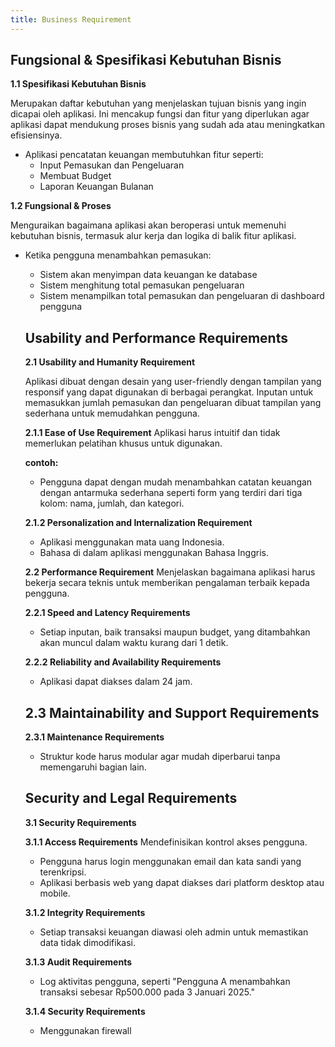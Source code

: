 ---
title: Business Requirement
---

## Fungsional & Spesifikasi Kebutuhan Bisnis

**1.1 Spesifikasi Kebutuhan Bisnis**

Merupakan daftar kebutuhan yang menjelaskan tujuan bisnis yang ingin dicapai oleh aplikasi. Ini mencakup fungsi dan fitur yang diperlukan agar aplikasi dapat mendukung proses bisnis yang sudah ada atau meningkatkan efisiensinya.
- Aplikasi pencatatan keuangan membutuhkan fitur seperti:
   - Input Pemasukan dan Pengeluaran
   - Membuat Budget
   - Laporan Keuangan Bulanan

**1.2 Fungsional & Proses**

Menguraikan bagaimana aplikasi akan beroperasi untuk memenuhi kebutuhan bisnis, termasuk alur kerja dan logika di balik fitur aplikasi.

- Ketika pengguna menambahkan pemasukan:
  - Sistem akan menyimpan data keuangan ke database
  - Sistem menghitung total pemasukan pengeluaran
  - Sistem menampilkan total pemasukan dan pengeluaran di dashboard pengguna

  ## Usability and Performance Requirements

  **2.1 Usability and Humanity Requirement**

  Aplikasi dibuat dengan desain yang user-friendly dengan tampilan yang responsif yang dapat digunakan di berbagai perangkat. Inputan untuk memasukkan jumlah pemasukan dan pengeluaran dibuat tampilan yang sederhana untuk memudahkan pengguna.

  **2.1.1 Ease of Use Requirement**
  Aplikasi harus intuitif dan tidak memerlukan pelatihan khusus untuk digunakan.

  **contoh:**
  - Pengguna dapat dengan mudah menambahkan catatan keuangan dengan antarmuka sederhana seperti form yang terdiri dari tiga kolom: nama, jumlah, dan kategori.

  **2.1.2 Personalization and Internalization Requirement**
  - Aplikasi menggunakan mata uang Indonesia.
  - Bahasa di dalam aplikasi menggunakan Bahasa Inggris.

  **2.2 Performance Requirement**
  Menjelaskan bagaimana aplikasi harus bekerja secara teknis untuk memberikan pengalaman terbaik kepada pengguna.

  **2.2.1 Speed and Latency Requirements**
  - Setiap inputan, baik transaksi maupun budget, yang ditambahkan akan muncul dalam waktu kurang dari 1 detik.

  **2.2.2 Reliability and Availability Requirements**
  - Aplikasi dapat diakses dalam 24 jam.

  ## 2.3 Maintainability and Support Requirements

  **2.3.1 Maintenance Requirements**
  - Struktur kode harus modular agar mudah diperbarui tanpa memengaruhi bagian lain.

  ## Security and Legal Requirements

  **3.1 Security Requirements**

  **3.1.1 Access Requirements**
  Mendefinisikan kontrol akses pengguna.
    - Pengguna harus login menggunakan email dan kata sandi yang terenkripsi.
    - Aplikasi berbasis web yang dapat diakses dari platform desktop atau mobile.

  **3.1.2 Integrity Requirements**
  - Setiap transaksi keuangan diawasi oleh admin untuk memastikan data tidak dimodifikasi.

  **3.1.3 Audit Requirements**
  - Log aktivitas pengguna, seperti "Pengguna A menambahkan transaksi sebesar Rp500.000 pada 3 Januari 2025."

  **3.1.4 Security Requirements**
  - Menggunakan firewall



 


